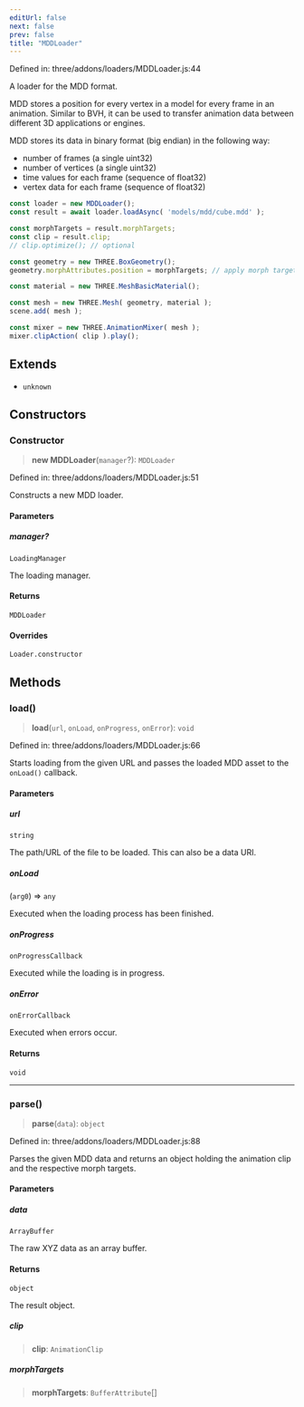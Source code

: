 ```yaml
---
editUrl: false
next: false
prev: false
title: "MDDLoader"
---
```


Defined in: three/addons/loaders/MDDLoader.js:44

A loader for the MDD format.

MDD stores a position for every vertex in a model for every frame in an animation.
Similar to BVH, it can be used to transfer animation data between different 3D applications or engines.

MDD stores its data in binary format (big endian) in the following way:

- number of frames (a single uint32)
- number of vertices (a single uint32)
- time values for each frame (sequence of float32)
- vertex data for each frame (sequence of float32)

```js
const loader = new MDDLoader();
const result = await loader.loadAsync( 'models/mdd/cube.mdd' );

const morphTargets = result.morphTargets;
const clip = result.clip;
// clip.optimize(); // optional

const geometry = new THREE.BoxGeometry();
geometry.morphAttributes.position = morphTargets; // apply morph targets (vertex data must match)

const material = new THREE.MeshBasicMaterial();

const mesh = new THREE.Mesh( geometry, material );
scene.add( mesh );

const mixer = new THREE.AnimationMixer( mesh );
mixer.clipAction( clip ).play();
```

## Extends

- `unknown`

## Constructors

### Constructor

> **new MDDLoader**(`manager`?): `MDDLoader`

Defined in: three/addons/loaders/MDDLoader.js:51

Constructs a new MDD loader.

#### Parameters

##### manager?

`LoadingManager`

The loading manager.

#### Returns

`MDDLoader`

#### Overrides

`Loader.constructor`

## Methods

### load()

> **load**(`url`, `onLoad`, `onProgress`, `onError`): `void`

Defined in: three/addons/loaders/MDDLoader.js:66

Starts loading from the given URL and passes the loaded MDD asset
to the `onLoad()` callback.

#### Parameters

##### url

`string`

The path/URL of the file to be loaded. This can also be a data URI.

##### onLoad

(`arg0`) => `any`

Executed when the loading process has been finished.

##### onProgress

`onProgressCallback`

Executed while the loading is in progress.

##### onError

`onErrorCallback`

Executed when errors occur.

#### Returns

`void`

***

### parse()

> **parse**(`data`): `object`

Defined in: three/addons/loaders/MDDLoader.js:88

Parses the given MDD data and returns an object holding the animation clip and the respective
morph targets.

#### Parameters

##### data

`ArrayBuffer`

The raw XYZ data as an array buffer.

#### Returns

`object`

The result object.

##### clip

> **clip**: `AnimationClip`

##### morphTargets

> **morphTargets**: `BufferAttribute`[]

